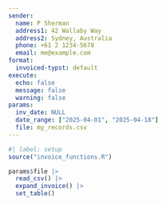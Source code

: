 ```yaml
---
sender:
  name: P Sherman
  address1: 42 Wallaby Way
  address2: Sydney, Australia
  phone: +61 2 1234-5678
  email: me@example.com
format:
  invoiced-typst: default
execute: 
  echo: false
  message: false
  warning: false
params:
  inv_date: NULL
  date_range: ["2025-04-01", "2025-04-18"]
  file: my_records.csv
---
```


```r
#| label: setup
source("invoice_functions.R")
```

```r
params$file |> 
  read_csv() |> 
  expand_invoice() |> 
  set_table()
```


